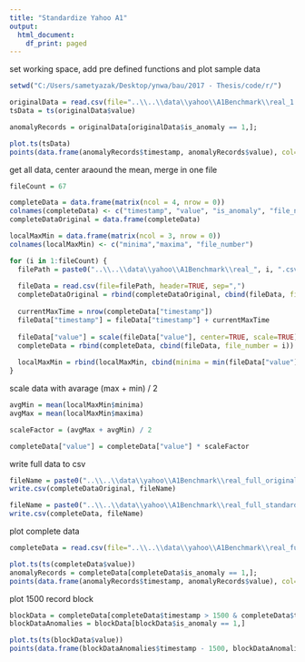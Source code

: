 ```yaml
---
title: "Standardize Yahoo A1"
output:
  html_document:
    df_print: paged
---
```


set working space, add pre defined functions and plot sample data

```r

setwd("C:/Users/sametyazak/Desktop/ynwa/bau/2017 - Thesis/code/r/")

originalData = read.csv(file="..\\..\\data\\yahoo\\A1Benchmark\\real_1.csv", header=TRUE, sep=",")
tsData = ts(originalData$value)

anomalyRecords = originalData[originalData$is_anomaly == 1,];

plot.ts(tsData)
points(data.frame(anomalyRecords$timestamp, anomalyRecords$value), col="red", pch=17)


```


get all data, center araound the mean, merge in one file

```r

fileCount = 67

completeData = data.frame(matrix(ncol = 4, nrow = 0))
colnames(completeData) <- c("timestamp", "value", "is_anomaly", "file_number")
completeDataOriginal = data.frame(completeData)

localMaxMin = data.frame(matrix(ncol = 3, nrow = 0))
colnames(localMaxMin) <- c("minima","maxima", "file_number")

for (i in 1:fileCount) {
  filePath = paste0("..\\..\\data\\yahoo\\A1Benchmark\\real_", i, ".csv")
  
  fileData = read.csv(file=filePath, header=TRUE, sep=",")
  completeDataOriginal = rbind(completeDataOriginal, cbind(fileData, file_number = i))
  
  currentMaxTime = nrow(completeData["timestamp"])
  fileData["timestamp"] = fileData["timestamp"] + currentMaxTime
  
  fileData["value"] = scale(fileData["value"], center=TRUE, scale=TRUE)
  completeData = rbind(completeData, cbind(fileData, file_number = i))
  
  localMaxMin = rbind(localMaxMin, cbind(minima = min(fileData["value"]), maxima = max(fileData["value"]), file_number = i))
}

```


scale data with avarage (max + min) / 2

```r
avgMin = mean(localMaxMin$minima)
avgMax = mean(localMaxMin$maxima)

scaleFactor = (avgMax + avgMin) / 2

completeData["value"] = completeData["value"] * scaleFactor

```

write full data to csv

```r

fileName = paste0("..\\..\\data\\yahoo\\A1Benchmark\\real_full_original", ".csv")
write.csv(completeDataOriginal, fileName)

fileName = paste0("..\\..\\data\\yahoo\\A1Benchmark\\real_full_standard", ".csv")
write.csv(completeData, fileName)

```





plot complete data

```r

completeData = read.csv(file="..\\..\\data\\yahoo\\A1Benchmark\\real_full_standard.csv", header=TRUE, sep=",")

plot.ts(ts(completeData$value))
anomalyRecords = completeData[completeData$is_anomaly == 1,];
points(data.frame(anomalyRecords$timestamp, anomalyRecords$value), col="red", pch=17)

```


plot 1500 record block

```r

blockData = completeData[completeData$timestamp > 1500 & completeData$timestamp < 3000,]
blockDataAnomalies = blockData[blockData$is_anomaly == 1,]

plot.ts(ts(blockData$value))
points(data.frame(blockDataAnomalies$timestamp - 1500, blockDataAnomalies$value), col="red", pch=17)


```


